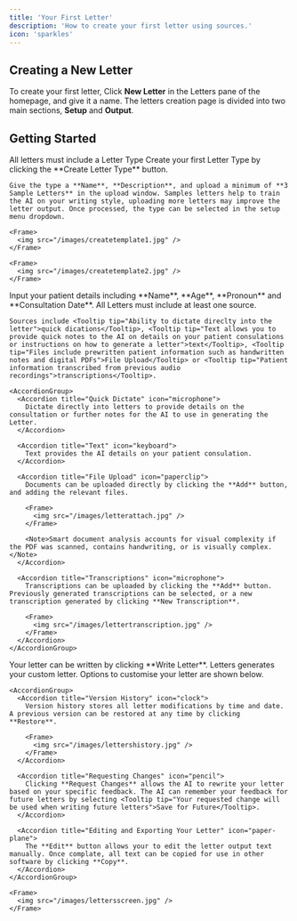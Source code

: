 ```yaml
---
title: 'Your First Letter'
description: 'How to create your first letter using sources.'
icon: 'sparkles'
---
```


## Creating a New Letter

To create your first letter, Click **New Letter** in the Letters pane of the homepage, and give it a name. The letters creation page is divided into two main sections, <Tooltip tip="The Letter setup pane controls the information that we use to create your custom letter.">**Setup** </Tooltip>and <Tooltip tip="This is where Letters generates your custom letter. There are options to customsie the output and export it.">**Output**.</Tooltip>

## Getting Started

<Steps>
  <Step title="Letter Types">
    <Note>All letters must include a<Tooltip tip="Letter Types allow the AI to learn your writing style and write letters that are structured to sound like you."> Letter Type</Tooltip></Note>
    Create your first Letter Type by clicking the **Create Letter Type** button.

    Give the type a **Name**, **Description**, and upload a minimum of **3 Sample Letters** in the upload window. Samples letters help to train the AI on your writing style, uploading more letters may improve the letter output. Once processed, the type can be selected in the setup menu dropdown.

    <Frame>
      <img src="/images/createtemplate1.jpg" />
    </Frame>

    <Frame>
      <img src="/images/createtemplate2.jpg" />
    </Frame>
  </Step>

  <Step title="Patient Details">
    Input your patient details including **Name**, **Age**, **Pronoun** and **Consultation Date**.
  </Step>

  <Step title="Sources">
    <Note>All Letters must include at least one source.</Note>

    Sources include <Tooltip tip="Ability to dictate direclty into the letter">quick dications</Tooltip>, <Tooltip tip="Text allows you to provide quick notes to the AI on details on your patient consulations or instructions on how to generate a letter">text</Tooltip>, <Tooltip tip="Files include prewritten patient information such as handwritten notes and digital PDFs">File Upload</Tooltip> or <Tooltip tip="Patient information transcribed from previous audio recordings">transcriptions</Tooltip>.

    <AccordionGroup>
      <Accordion title="Quick Dictate" icon="microphone">
        Dictate directly into letters to provide details on the consultation or further notes for the AI to use in generating the Letter.
      </Accordion>

      <Accordion title="Text" icon="keyboard">
        Text provides the AI details on your patient consulation.
      </Accordion>

      <Accordion title="File Upload" icon="paperclip">
        Documents can be uploaded directly by clicking the **Add** button, and adding the relevant files.

        <Frame>
          <img src="/images/letterattach.jpg" />
        </Frame>

        <Note>Smart document analysis accounts for visual complexity if the PDF was scanned, contains handwriting, or is visually complex.</Note>
      </Accordion>

      <Accordion title="Transcriptions" icon="microphone">
        Transcriptions can be uploaded by clicking the **Add** button. Previously generated transcriptions can be selected, or a new transcription generated by clicking **New Transcription**.

        <Frame>
          <img src="/images/lettertranscription.jpg" />
        </Frame>
      </Accordion>
    </AccordionGroup>
  </Step>

  <Step title="Writing Your Letter">
    Your letter can be written by clicking **Write Letter**.
  </Step>

  <Step title="Letter Outputs">
    Letters generates your custom letter. Options to customise your letter are shown below.

    <AccordionGroup>
      <Accordion title="Version History" icon="clock">
        Version history stores all letter modifications by time and date. A previous version can be restored at any time by clicking **Restore**.

        <Frame>
          <img src="/images/lettershistory.jpg" />
        </Frame>
      </Accordion>

      <Accordion title="Requesting Changes" icon="pencil">
        Clicking **Request Changes** allows the AI to rewrite your letter based on your specific feedback. The AI can remember your feedback for future letters by selecting <Tooltip tip="Your requested change will be used when writing future letters">Save for Future</Tooltip>.
      </Accordion>

      <Accordion title="Editing and Exporting Your Letter" icon="paper-plane">
        The **Edit** button allows your to edit the letter output text manually. Once complate, all text can be copied for use in other software by clicking **Copy**.
      </Accordion>
    </AccordionGroup>

    <Frame>
      <img src="/images/lettersscreen.jpg" />
    </Frame>
  </Step>
</Steps>
